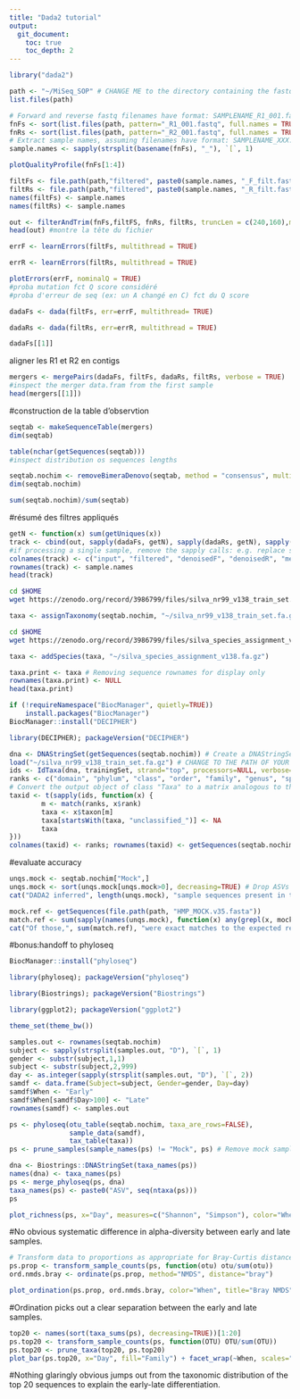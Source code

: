 ```yaml
---
title: "Dada2 tutorial"
output:  
  git_document:
    toc: true
    toc_depth: 2
---
```

```r
library("dada2")
```
```r
path <- "~/MiSeq_SOP" # CHANGE ME to the directory containing the fastq files after unzipping.
list.files(path)
```
```r
# Forward and reverse fastq filenames have format: SAMPLENAME_R1_001.fastq and SAMPLENAME_R2_001.fastq
fnFs <- sort(list.files(path, pattern="_R1_001.fastq", full.names = TRUE))
fnRs <- sort(list.files(path, pattern="_R2_001.fastq", full.names = TRUE))
# Extract sample names, assuming filenames have format: SAMPLENAME_XXX.fastq
sample.names <- sapply(strsplit(basename(fnFs), "_"), `[`, 1)
```

```r
plotQualityProfile(fnFs[1:4])
```

```r
filtFs <- file.path(path,"filtered", paste0(sample.names, "_F_filt.fasta.gz"))
filtRs <- file.path(path,"filtered", paste0(sample.names, "_R_filt.fasta.gz"))
names(filtFs) <- sample.names
names(filtRs) <- sample.names
```

```r
out <- filterAndTrim(fnFs,filtFS, fnRs, filtRs, truncLen = c(240,160),maxN = 0, maxEE = c(2,2),truncQ = 2, rm.phix = TRUE, compress = TRUE, multithread = TRUE) #out va recevoir tous les fichiers filtrés
head(out) #montre la tête du fichier
```

```r
errF <- learnErrors(filtFs, multithread = TRUE)
```

```r
errR <- learnErrors(filtRs, multithread = TRUE)
```

```r
plotErrors(errF, nominalQ = TRUE)
#proba mutation fct Q score considéré
#proba d'erreur de seq (ex: un A changé en C) fct du Q score
``` 


```r
dadaFs <- dada(filtFs, err=errF, multithread= TRUE)
```

```r
dadaRs <- dada(filtRs, err=errR, multithread = TRUE)
```

```r
dadaFs[[1]]
```
aligner les R1 et R2 en contigs
```r
mergers <- mergePairs(dadaFs, filtFs, dadaRs, filtRs, verbose = TRUE)
#inspect the merger data.fram from the first sample
head(mergers[[1]])
```
#construction de la table d'observtion
```r
seqtab <- makeSequenceTable(mergers)
dim(seqtab)
```

```r
table(nchar(getSequences(seqtab)))
#inspect distribution os sequences lengths
```

```r
seqtab.nochim <- removeBimeraDenovo(seqtab, method = "consensus", multithread= TRUE, verbose=TRUE)
dim(seqtab.nochim)
```

```r
sum(seqtab.nochim)/sum(seqtab)
```

#résumé des filtres appliqués
```r
getN <- function(x) sum(getUniques(x))
track <- cbind(out, sapply(dadaFs, getN), sapply(dadaRs, getN), sapply(mergers, getN), rowSums(seqtab.nochim))
#if processing a single sample, remove the sapply calls: e.g. replace sapply (dadaFs, getN) with getN(dadaFs)
colnames(track) <- c("input", "filtered", "denoisedF", "denoisedR", "merged", "nonchim")
rownames(track) <- sample.names
head(track)
```

```bash
cd $HOME
wget https://zenodo.org/record/3986799/files/silva_nr99_v138_train_set.fa.gz
```

```r
taxa <- assignTaxonomy(seqtab.nochim, "~/silva_nr99_v138_train_set.fa.gz", multithread=TRUE)
```

```bash
cd $HOME
wget https://zenodo.org/record/3986799/files/silva_species_assignment_v138.fa.gz
```

```r
taxa <- addSpecies(taxa, "~/silva_species_assignment_v138.fa.gz")
```

```r
taxa.print <- taxa # Removing sequence rownames for display only
rownames(taxa.print) <- NULL
head(taxa.print)
```

```r
if (!requireNamespace("BiocManager", quietly=TRUE))
    install.packages("BiocManager")
BiocManager::install("DECIPHER")
```

```r
library(DECIPHER); packageVersion("DECIPHER")
```

```r
dna <- DNAStringSet(getSequences(seqtab.nochim)) # Create a DNAStringSet from the ASVs
load("~/silva_nr99_v138_train_set.fa.gz") # CHANGE TO THE PATH OF YOUR TRAINING SET
ids <- IdTaxa(dna, trainingSet, strand="top", processors=NULL, verbose=FALSE) # use all processors
ranks <- c("domain", "phylum", "class", "order", "family", "genus", "species") # ranks of interest
# Convert the output object of class "Taxa" to a matrix analogous to the output from assignTaxonomy
taxid <- t(sapply(ids, function(x) {
        m <- match(ranks, x$rank)
        taxa <- x$taxon[m]
        taxa[startsWith(taxa, "unclassified_")] <- NA
        taxa
}))
colnames(taxid) <- ranks; rownames(taxid) <- getSequences(seqtab.nochim)
```

#evaluate accuracy
```r
unqs.mock <- seqtab.nochim["Mock",]
unqs.mock <- sort(unqs.mock[unqs.mock>0], decreasing=TRUE) # Drop ASVs absent in the Mock
cat("DADA2 inferred", length(unqs.mock), "sample sequences present in the Mock community.\n")
```

```r
mock.ref <- getSequences(file.path(path, "HMP_MOCK.v35.fasta"))
match.ref <- sum(sapply(names(unqs.mock), function(x) any(grepl(x, mock.ref))))
cat("Of those,", sum(match.ref), "were exact matches to the expected reference sequences.\n")
```

#bonus:handoff to phyloseq
```r
BiocManager::install("phyloseq")
```

```r
library(phyloseq); packageVersion("phyloseq")
```

```r
library(Biostrings); packageVersion("Biostrings")
```

```r
library(ggplot2); packageVersion("ggplot2")
```

```r
theme_set(theme_bw())
```

```r
samples.out <- rownames(seqtab.nochim)
subject <- sapply(strsplit(samples.out, "D"), `[`, 1)
gender <- substr(subject,1,1)
subject <- substr(subject,2,999)
day <- as.integer(sapply(strsplit(samples.out, "D"), `[`, 2))
samdf <- data.frame(Subject=subject, Gender=gender, Day=day)
samdf$When <- "Early"
samdf$When[samdf$Day>100] <- "Late"
rownames(samdf) <- samples.out
```

```r
ps <- phyloseq(otu_table(seqtab.nochim, taxa_are_rows=FALSE), 
               sample_data(samdf), 
               tax_table(taxa))
ps <- prune_samples(sample_names(ps) != "Mock", ps) # Remove mock sample
```

```r
dna <- Biostrings::DNAStringSet(taxa_names(ps))
names(dna) <- taxa_names(ps)
ps <- merge_phyloseq(ps, dna)
taxa_names(ps) <- paste0("ASV", seq(ntaxa(ps)))
ps
```

```r
plot_richness(ps, x="Day", measures=c("Shannon", "Simpson"), color="When")
```
#No obvious systematic difference in alpha-diversity between early and late samples.

```r
# Transform data to proportions as appropriate for Bray-Curtis distances
ps.prop <- transform_sample_counts(ps, function(otu) otu/sum(otu))
ord.nmds.bray <- ordinate(ps.prop, method="NMDS", distance="bray")
```

```r
plot_ordination(ps.prop, ord.nmds.bray, color="When", title="Bray NMDS")
```
#Ordination picks out a clear separation between the early and late samples.

```r
top20 <- names(sort(taxa_sums(ps), decreasing=TRUE))[1:20]
ps.top20 <- transform_sample_counts(ps, function(OTU) OTU/sum(OTU))
ps.top20 <- prune_taxa(top20, ps.top20)
plot_bar(ps.top20, x="Day", fill="Family") + facet_wrap(~When, scales="free_x")
```
#Nothing glaringly obvious jumps out from the taxonomic distribution of the top 20 sequences to explain the early-late differentiation.

